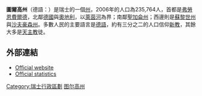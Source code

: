 {{Infobox Canton
| 州名     = 圖爾高州
| 簡寫     = TG
| 州徽圖檔 = Wappen Thurgau matt.svg
| 地圖圖檔 = Map_of_Canton_Thurgau.png
| 首府     = [[弗勞恩費爾德|弗勞恩費爾德]]
| 面積     = 991
| 面積排名 = 12
| 人口     = 235,764
| 人口排名 = 13
| 統計時間 = 2006年
| 密度排名 = 
| 加入年份 = 1803
| 語言     = [[德語|德語]]
}}
'''圖爾高州'''（德語：{{Audio|De-Thurgau.ogg|''Thurgau''}}）是瑞士的一個[[瑞士行政區劃|州]]，2006年的人口為235,764人，首都是[[弗勞恩費爾德|弗勞恩費爾德]]，北鄰[[德國|德國]]與[[奧地利|奧地利]]，以[[萊茵河|萊茵河]]為界；南鄰[[聖加侖州|聖加侖州]]；西邊則是[[蘇黎世州|蘇黎世州]]與[[沙夫豪森州|沙夫豪森州]]。多數人民的主要語言是[[德語|德語]]，約有三分之二的人口信仰[[新教|新教]]，其餘大多是[[天主教|天主教]]徒。

== 外部連結 ==
{{commons-inline}}
* [http://www.tg.ch Official website] {{Wayback|url=http://www.tg.ch/ |date=20201218094156 }} {{de icon}}
* [http://www.statistik.admin.ch/stat_ch/ber00/ekan_tg.htm Official statistics] {{Wayback|url=http://www.statistik.admin.ch/stat_ch/ber00/ekan_tg.htm |date=20080220084051 }}
{{Switzerland}}
{{Swiss-geo-stub}}
{{Authority control}}

[[Category:瑞士行政區劃|Category:瑞士行政區劃]]
[[Category:图尔高州|]]